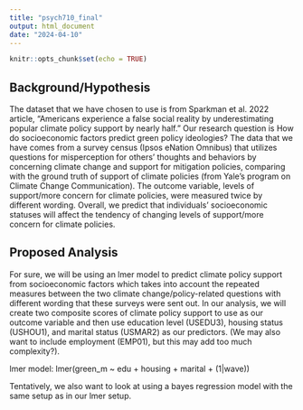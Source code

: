 ```yaml
---
title: "psych710_final"
output: html_document
date: "2024-04-10"
---
```


```r
knitr::opts_chunk$set(echo = TRUE)
```

## Background/Hypothesis
The dataset that we have chosen to use is from Sparkman et al. 2022 article, "Americans experience a false social reality by underestimating popular climate policy support by nearly half." Our research question is How do socioeconomic factors predict green policy ideologies? The data that we have comes from a survey census (Ipsos eNation Omnibus) that utilizes questions for misperception for others' thoughts and behaviors by concerning climate change and support for mitigation policies, comparing with the ground truth of support of climate policies (from Yale's program on Climate Change Communication). The outcome variable, levels of support/more concern for climate policies, were measured twice by different wording. Overall, we predict that individuals' socioeconomic statuses will affect the tendency of changing levels of support/more concern for climate policies.

## Proposed Analysis
For sure, we will be using an lmer model to predict climate policy support from socioeconomic factors which takes into account the repeated measures between the two climate change/policy-related questions with different wording that these surveys were sent out. In our analysis, we will create two composite scores of climate policy support to use as our outcome variable and then use education level (USEDU3), housing status (USHOU1), and marital status (USMAR2) as our predictors. (We may also want to include employment (EMP01), but this may add too much complexity?).

lmer model: lmer(green_m ~ edu + housing + marital + (1|wave))

Tentatively, we also want to look at using a bayes regression model with the same setup as in our lmer setup.


